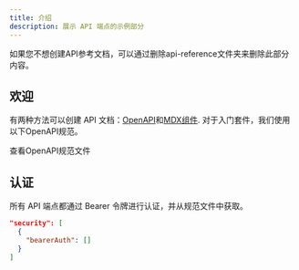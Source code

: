 ```yaml
---
title: 介绍
description: 展示 API 端点的示例部分
---
```


<Note>
  如果您不想创建API参考文档，可以通过删除api-reference文件夹来删除此部分内容。
</Note>

## 欢迎

有两种方法可以创建 API 文档：[OpenAPI](https://mintlify.com/docs/api-playground/openapi/setup)和[MDX组件](https://mintlify.com/docs/api-playground/mdx/configuration). 对于入门套件，我们使用以下OpenAPI规范。

<Card title="Plant Store Endpoints" icon="leaf" href="https://github.com/mintlify/starter/blob/main/api-reference/openapi.json">
  查看OpenAPI规范文件
</Card>

## 认证

所有 API 端点都通过 Bearer 令牌进行认证，并从规范文件中获取。

```json
"security": [
  {
    "bearerAuth": []
  }
]
```
